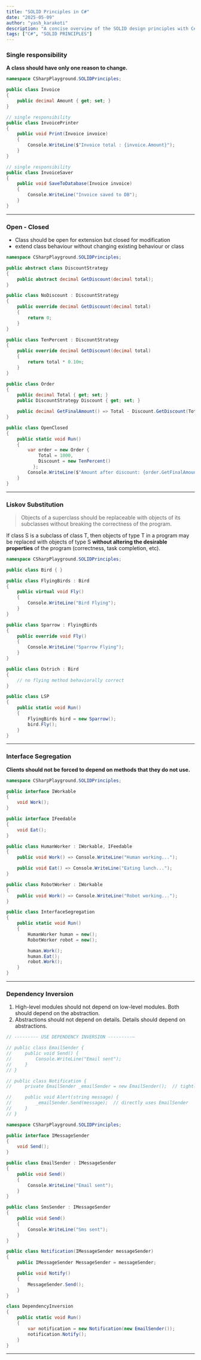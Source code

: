 ```yaml
---
title: "SOLID Principles in C#"
date: "2025-05-09"
author: "yash_karakoti"
description: "A concise overview of the SOLID design principles with C# examples."
tags: ["C#", "SOLID PRINCIPLES"]
---
```


### Single responsibility

**A class should have only one reason to change.**

```csharp
namespace CSharpPlayground.SOLIDPrinciples;

public class Invoice
{
    public decimal Amount { get; set; }
}

// single responsibility
public class InvoicePrinter
{
    public void Print(Invoice invoice)
    {
        Console.WriteLine($"Invoice total : {invoice.Amount}");
    }
}

// single responsibility
public class InvoiceSaver
{
    public void SaveToDatabase(Invoice invoice)
    {
        Console.WriteLine("Invoice saved to DB");
    }
}

```

---

### Open - Closed

- Class should be open for extension but closed for modification
- extend class behaviour without changing existing behaviour or class

```csharp
namespace CSharpPlayground.SOLIDPrinciples;

public abstract class DiscountStrategy
{
    public abstract decimal GetDiscount(decimal total);
}

public class NoDiscount : DiscountStrategy
{
    public override decimal GetDiscount(decimal total)
    {
        return 0;
    }
}

public class TenPercent : DiscountStrategy
{
    public override decimal GetDiscount(decimal total)
    {
        return total * 0.10m;
    }
}

public class Order
{
    public decimal Total { get; set; }
    public DiscountStrategy Discount { get; set; }

    public decimal GetFinalAmount() => Total - Discount.GetDiscount(Total);
}

public class OpenClosed
{
    public static void Run()
    {
        var order = new Order { 
	        Total = 1000, 
	        Discount = new TenPercent() 
	      };
        Console.WriteLine($"Amount after discount: {order.GetFinalAmount()}");
    }
}

```

---

### Liskov Substitution

> Objects of a superclass should be replaceable with objects of its subclasses without breaking the correctness of the program.
> 

If class S is a subclass of class T, then objects of type T in a program may be replaced with objects of type S **without altering the desirable properties** of the program (correctness, task completion, etc).

```csharp
namespace CSharpPlayground.SOLIDPrinciples;

public class Bird { }

public class FlyingBirds : Bird
{
    public virtual void Fly()
    {
        Console.WriteLine("Bird Flying");
    }
}

public class Sparrow : FlyingBirds
{
    public override void Fly()
    {
        Console.WriteLine("Sparrow Flying");
    }
}

public class Ostrich : Bird
{
    // no flying method behaviorally correct
}

public class LSP
{
    public static void Run()
    {
        FlyingBirds bird = new Sparrow();
        bird.Fly();
    }
}
```

---

### **Interface Segregation**

**Clients should not be forced to depend on methods that they do not use.**

```csharp
namespace CSharpPlayground.SOLIDPrinciples;

public interface IWorkable
{
    void Work();
}

public interface IFeedable
{
    void Eat();
}

public class HumanWorker : IWorkable, IFeedable
{
    public void Work() => Console.WriteLine("Human working...");

    public void Eat() => Console.WriteLine("Eating lunch...");
}

public class RobotWorker : IWorkable
{
    public void Work() => Console.WriteLine("Robot working...");
}

public class InterfaceSegregation
{
    public static void Run()
    {
        HumanWorker human = new();
        RobotWorker robot = new();

        human.Work();
        human.Eat();
        robot.Work();
    }
}
```

---

### Dependency Inversion

1. High-level modules should not depend on low-level modules. Both should depend on the abstraction.
2. Abstractions should not depend on details. Details should depend on abstractions.

```csharp
// --------- USE DEPENDENCY INVERSION ---------–

// public class EmailSender {
//     public void Send() {
//         Console.WriteLine("Email sent");
//     }
// }

// public class Notification {
//     private EmailSender _emailSender = new EmailSender();  // tightly coupled

//     public void Alert(string message) {
//         _emailSender.Send(message);  // directly uses EmailSender
//     }
// }

namespace CSharpPlayground.SOLIDPrinciples;

public interface IMessageSender
{
    void Send();
}

public class EmailSender : IMessageSender
{
    public void Send()
    {
        Console.WriteLine("Email sent");
    }
}

public class SmsSender : IMessageSender
{
    public void Send()
    {
        Console.WriteLine("Sms sent");
    }
}

public class Notification(IMessageSender messageSender)
{
    public IMessageSender MessageSender = messageSender;

    public void Notify()
    {
        MessageSender.Send();
    }
}

class DependencyInversion
{
    public static void Run()
    {
        var notification = new Notification(new EmailSender());
        notification.Notify();
    }
}
```

---
